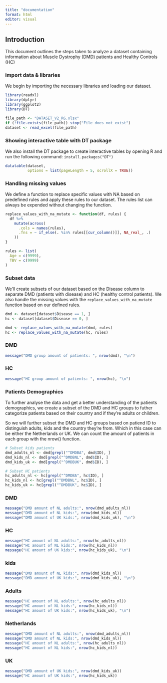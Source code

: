 ```yaml
---
title: "documentation"
format: html
editor: visual
---
```


## Introduction

This document outlines the steps taken to analyze a dataset containing information about Muscle Dystrophy (DMD) patients and Healthy Controls (HC)

### import data & libraries

We begin by importing the necessary libraries and loading our dataset.

```r
library(readxl)
library(dplyr)
library(ggplot2)
library(DT)

file_path <- "DATASET_V2_RG.xlsx"
if (!file.exists(file_path)) stop("File does not exist")
dataset <- read_excel(file_path)
```

### Showing interactive table with DT package

We also install the DT package to create interactive tables by opening R and run the following command: `install.packages("DT")`
```r
datatable(dataset, 
          options = list(pageLength = 5, scrollX = TRUE))
```


### Handling missing values

We define a function to replace specific values with NA based on predefined rules and apply these rules to our dataset. The rules list can always be expended without changing the function.

```r
replace_values_with_na_mutate <- function(df, rules) {
  df %>%
    mutate(across(
      .cols = names(rules),
      .fns = ~ if_else(. %in% rules[[cur_column()]], NA_real_, .)
    ))
}

rules <- list(
  Age = c(9999),
  TBV = c(9999)
)
```

### Subset data

We'll create subsets of our dataset based on the Disease column to separate DMD (patients with disease) and HC (healthy control patients). We also handle the missing values with the `replace_values_with_na_mutate` function based on our defined rules.

```r

dmd <- dataset[dataset$Disease == 1, ]
hc <- dataset[dataset$Disease == 0, ]

dmd <- replace_values_with_na_mutate(dmd, rules)
hc <- replace_values_with_na_mutate(hc, rules)
```

::: {.panel-tabset .nav-pills}

### DMD

```r
message("DMD group amount of patients: ", nrow(dmd), "\n")
```

### HC
```r
message("HC group amount of patients: ", nrow(hc), "\n")
```

:::

### Patients Demographics

To further analyse the data and get a better understanding of the patients demographics, we create a subset of the DMD and HC groups to futher categorize patients based on their country and if they're adults or children.

So we will further subset the DMD and HC groups based on patiend ID to distinguish adults, kids and the country they're from. Which in this case can be either the Netherlands or UK.
We can count the amount of patients in each group with the nrow() function.

```r
# Subset kids patients
dmd_adults_nl <- dmd[grepl("^DMDBA", dmd$ID), ]
dmd_kids_nl <- dmd[grepl("^DMDBNL", dmd$ID), ]
dmd_kids_uk <- dmd[grepl("^DMDBUK", dmd$ID), ]

# Subset HC patients
hc_adults_nl <- hc[grepl("^DMDBA", hc$ID), ]
hc_kids_nl <- hc[grepl("^DMDBNL", hc$ID), ]
hc_kids_uk <- hc[grepl("^DMDBUK", hc$ID), ]

```

::: {.panel-tabset .nav-pills}
### DMD
```r
message("DMD amount of NL adults:", nrow(dmd_adults_nl))
message("DMD amount of NL kids:", nrow(dmd_kids_nl))
message("DMD amount of UK kids:", nrow(dmd_kids_uk), "\n")
```

### HC
```r
message("HC amount of NL adults:", nrow(hc_adults_nl))
message("HC amount of NL kids:", nrow(hc_kids_nl))
message("HC amount of UK kids:", nrow(hc_kids_uk), "\n")
```


### kids

```r
message("DMD amount of NL kids:", nrow(dmd_kids_nl))
message("DMD amount of UK kids:", nrow(dmd_kids_uk), "\n")

```

### Adults

```r
message("HC amount of NL adults:", nrow(hc_adults_nl))
message("HC amount of NL kids:", nrow(hc_kids_nl))
message("HC amount of UK kids:", nrow(hc_kids_uk), "\n")
```

### Netherlands
```r
message("DMD amount of NL adults:", nrow(dmd_adults_nl))
message("DMD amount of NL kids:", nrow(dmd_kids_nl))
message("HC amount of NL adults:", nrow(hc_adults_nl))
message("HC amount of NL kids:", nrow(hc_kids_nl))

```

### UK
```r
message("DMD amount of UK kids:", nrow(dmd_kids_uk))
message("HC amount of UK kids:", nrow(hc_kids_uk))

```

:::



